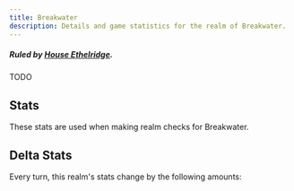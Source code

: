```yaml
---
title: Breakwater
description: Details and game statistics for the realm of Breakwater.
---
```



##### Ruled by [House Ethelridge](/great-houses/house-ethelridge).

TODO

## Stats
These stats are used when making realm checks for Breakwater.

<StatGrid>
  <Stat name="Health" value="76" />
  <Stat name="Morale" value="71" />
  <Stat name="Population" value="75" />
  <Stat name="Reverance" value="52" />
  <Stat name="Food" value="77" />
  <Stat name="Resources" value="50" />
  <Stat name="Trade" value="86" />
  <Stat name="Wealth" value="42" />
  <Stat name="Army" value="31" />
  <Stat name="Navy" value="23" />
  <Stat name="Defenses" value="30" />
  <Stat name="Crime" value="40" />
</StatGrid>

## Delta Stats
Every turn, this realm's stats change by the following amounts:
<StatGrid>
  <Stat name="??" value="??" />
  <Stat name="??" value="??" />
  <Stat name="??" value="??" />
  <Stat name="??" value="??" />
</StatGrid>